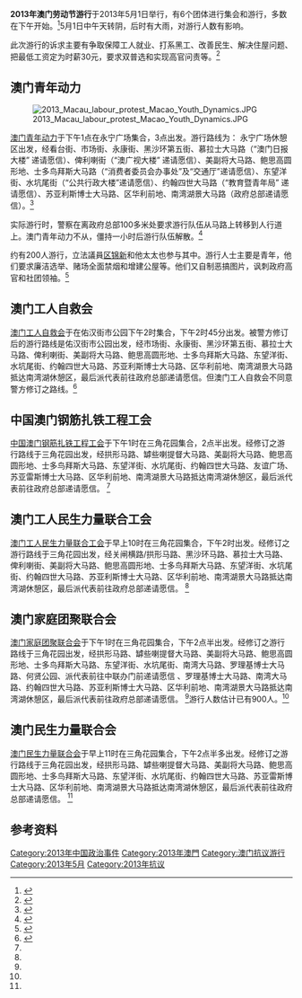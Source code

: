 '''2013年澳门劳动节游行'''于2013年5月1日举行，有6个团体进行集会和游行，多数在下午开始。<ref>{{cite news | url=http://www.macaocp.com/a/am/aomenshizheng/2013/0430/30582.html | title=澳门六团体五一游行　警方呼吁遵守秩序 | date=2013-04-30 | accessdate=2013-05-01 | deadurl=yes | archiveurl=https://archive.is/20130629180816/http://www.macaocp.com/a/am/aomenshizheng/2013/0430/30582.html | archivedate=2013-06-29 }}</ref>5月1日中午天转阴，后时有大雨，对游行人数有影响。

此次游行的诉求主要有争取保障工人就业、打系黑工、改善民生、解决住屋问题、把最低工资定为时薪30元，要求双普选和实现高官问责等。<ref name="澳门五一游行警架铁马">{{cite news | url=http://hk.news.yahoo.com/%E6%BE%B3%E9%96%80%E4%BA%94-%E9%81%8A%E8%A1%8C%E8%AD%A6%E6%9E%B6%E9%90%B5%E9%A6%AC-071600359.html | title=澳门五一游行警架铁马 | date=2013-05-01 | accessdate=2013-05-01 | archive-date=2019-12-05 | archive-url=https://web.archive.org/web/20191205221518/https://hk.news.yahoo.com/%E6%BE%B3%E9%96%80%E4%BA%94-%E9%81%8A%E8%A1%8C%E8%AD%A6%E6%9E%B6%E9%90%B5%E9%A6%AC-071600359.html | dead-url=no }}</ref>

== 澳门青年动力 ==
[[File:2013_Macau_labour_protest_Macao_Youth_Dynamics.JPG|thumb]]

[[澳门青年动力|澳门青年动力]]于下午1点在永宁广场集合，3点出发。游行路线为： 永宁广场休憩区出发，经看台街、市场街、永康街、黑沙环第五街、慕拉士大马路（“澳门日报大楼” 递请愿信）、俾利喇街（“澳广视大楼” 递请愿信）、美副将大马路、鲍思高圆形地、士多鸟拜斯大马路（“消费者委员会办事处”及“交通厅”递请愿信）、东望洋街、水坑尾街（“公共行政大楼”递请愿信）、约翰四世大马路（“教育暨青年局” 递请愿信）、苏亚利斯博士大马路、区华利前地、南湾湖景大马路（政府总部递请愿信）。<ref>{{cite web | url=https://www.facebook.com/events/502072909850586/506011376123406/?notif_t=event_mall_comment | title=2013五一上街―澳門．青年．夢 | accessdate=2013-05-01 | archive-date=2019-02-14 | archive-url=https://web.archive.org/web/20190214094315/https://www.facebook.com/events/502072909850586/506011376123406/?notif_t=event_mall_comment | dead-url=no }}</ref>

实际游行时，警察在离政府总部100多米处要求游行队伍从马路上转移到人行道上。澳门青年动力不从，僵持一小时后游行队伍解散。<ref>{{cite news | url=http://www.chengpou.com.mo/news/2013/5/3/36784.html | title=青动记招呛声 警撕破君子协定 | date=2013-05-03 | accessdate=2013-05-03 | archive-url=https://web.archive.org/web/20160305050011/http://www.chengpou.com.mo/news/2013/5/3/36784.html | archive-date=2016-03-05 | dead-url=yes }}</ref>

约有200人游行，立法議員[[区锦新|区锦新]]和他太太也参与其中。游行人士主要是青年，他们要求廉洁选举、赌场全面禁烟和增建公屋等。他们又自制恶搞图片，讽刺政府高官和社团领袖。<ref>{{cite news | url=http://news.qoos.com/%E7%B4%84200%E9%9D%92%E5%B9%B4%E9%81%8A%E8%A1%8C%E7%B1%B2%E5%BB%89%E6%BD%94%E9%81%B8%E8%88%89-1446783.html | title=约200青年游行吁廉洁选举 | date=2013-05-01 | accessdate=2013-05-01 | archive-date=2016-03-07 | archive-url=https://web.archive.org/web/20160307080752/http://news.qoos.com/%E7%B4%84200%E9%9D%92%E5%B9%B4%E9%81%8A%E8%A1%8C%E7%B1%B2%E5%BB%89%E6%BD%94%E9%81%B8%E8%88%89-1446783.html | dead-url=no }}</ref>

== 澳门工人自救会 == 
[[澳门工人自救会|澳门工人自救会]]于在佑汉街市公园下午2时集合，下午2时45分出发。被警方修订后的游行路线是佑汉街市公园出发，经市场街、永康街、黑沙环第五街、慕拉士大马路、俾利喇街、美副将大马路、鲍思高圆形地、士多鸟拜斯大马路、东望洋街、水坑尾街、约翰四世大马路、苏亚利斯博士大马路、区华利前地、南湾湖景大马路抵达南湾湖休憩区，最后派代表前往政府总部递请愿信。但澳门工人自救会不同意警方修订之路线。<ref name="五一六路游行四处起步 ">{{cite news | url=http://www.chengpou.com.mo/news/2013/4/30/36726.html | title=五一六路游行四处起步 | date=2013-04-30 | accessdate=2013-05-01 | archive-url=https://web.archive.org/web/20160305050604/http://www.chengpou.com.mo/news/2013/4/30/36726.html | archive-date=2016-03-05 | dead-url=yes }}</ref>
== 中国澳门钢筋扎铁工程工会 ==
[[中国澳门钢筋扎铁工程工会|中国澳门钢筋扎铁工程工会]]于下午1时在三角花园集合，2点半出发。经修订之游行路线于三角花园出发，经拱形马路、罅些喇提督大马路、美副将大马路、鲍思高圆形地、士多鸟拜斯大马路、东望洋街、水坑尾街、约翰四世大马路、友谊广场、苏亚雷斯博士大马路、区华利前地、南湾湖景大马路抵达南湾湖休憩区，最后派代表前往政府总部递请愿信。 <ref name="五一六路游行四处起步 "/>

== 澳门工人民生力量联合工会 ==
[[澳门工人民生力量联合工会|澳门工人民生力量联合工会]]于早上10时在三角花园集合，下午2时出发。经修订之游行路线于三角花园出发，经关闸横路/拱形马路、黑沙环马路、慕拉士大马路、俾利喇街、美副将大马路、鲍思高圆形地、士多鸟拜斯大马路、东望洋街、水坑尾街、约翰四世大马路、苏亚利斯博士大马路、区华利前地、南湾湖景大马路抵达南湾湖休憩区，最后派代表前往政府总部递请愿信。 <ref name="五一六路游行四处起步 "/>

== 澳门家庭团聚联合会 == 
[[澳门家庭团聚联合会|澳门家庭团聚联合会]]于下午1时在三角花园集合，下午2点半出发。经修订之游行路线于三角花园出发，经拱形马路、罅些喇提督大马路、美副将大马路、鲍思高圆形地、士多鸟拜斯大马路、东望洋街、水坑尾街、南湾大马路、罗理基博士大马路、何贤公园、派代表前往中联办门前递请愿信 、罗理基博士大马路、南湾大马路、约翰四世大马路、苏亚利斯博士大马路、区华利前地、南湾湖景大马路抵达南湾湖休憩区，最后派代表前往政府总部递请愿信。 <ref name="五一六路游行四处起步 "/>游行人数估计已有900人。<ref name="澳门五一游行警架铁马"/>

== 澳门民生力量联合会 ==
[[澳门民生力量联合会|澳门民生力量联合会]]于早上11时在三角花园集合，下午2点半多出发。经修订之游行路线于三角花园出发，经拱形马路、罅些喇提督大马路、美副将大马路、鲍思高圆形地、士多鸟拜斯大马路、东望洋街、水坑尾街、约翰四世大马路、苏亚雷斯博士大马路、区华利前地、南湾湖景大马路抵达南湾湖休憩区，最后派代表前往政府总部递请愿信。 <ref name="五一六路游行四处起步 "/>

== 参考资料 ==
{{Reflist|2}}


{{澳門勞動節遊行}}
[[Category:2013年中国政治事件|Category:2013年中国政治事件]]
[[Category:2013年澳門|Category:2013年澳門]]
[[Category:澳门抗议游行|Category:澳门抗议游行]]
[[Category:2013年5月|Category:2013年5月]]
[[Category:2013年抗议|Category:2013年抗议]]